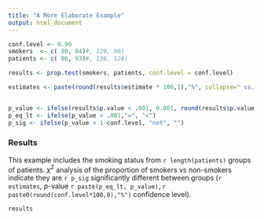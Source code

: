 ```yaml
---
title: "A More Elaborate Example"
output: html_document
---
```



```r
conf.level <- 0.99
smokers  <- c( 80, 84)#, 129, 90)
patients <- c( 86, 93)#, 136, 120)

results <- prop.test(smokers, patients, conf.level = conf.level)

estimates <- paste(round(results$estimate * 100,1),"%", collapse=" vs. ", sep="")


p_value <- ifelse(results$p.value < .001, 0.001, round(results$p.value,3))
p_eq_lt <- ifelse(p_value > .001,"=", "<")
p_sig <- ifelse(p_value > 1-conf.level, "not", "")

```

### Results
This example includes the smoking status from `r length(patients)` groups of patients. ${\chi}^2$ analysis of the proportion of smokers vs non-smokers indicate they are `r p_sig` significantly different between groups (`r estimates`, $p$-value `r paste(p_eq_lt, p_value)`, `r paste0(round(conf.level*100,0),"%")` confidence level).

```r
results
```


